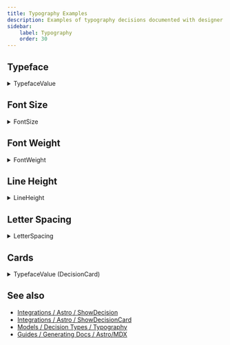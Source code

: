 ```yaml
---
title: Typography Examples
description: Examples of typography decisions documented with designer components.
sidebar:
    label: Typography
    order: 30
---
```



## Typeface

<details>
<summary>TypefaceValue</summary>
```mdx
<ShowDecision d="Text Typeface" />
````

</details>

<ShowDecision d="Headings Typeface" />
<ShowDecision d="Text Typeface" />

## Font Size

<details>
<summary>FontSize</summary>
```mdx
<ShowDecision d="Text Default Size" />
````

</details>

<ShowDecision d="Text Default Size" />

## Font Weight

<details>
<summary>FontWeight</summary>
```mdx
<ShowDecision d="Text Default Weight" />
<ShowDecision d="Headings Bold Weight" />
````

</details>

<LayoutGrid>
    <ShowDecision d="Text Default Weight" />
    <ShowDecision d="Headings Bold Weight" />
</LayoutGrid>

## Line Height

<details>
<summary>LineHeight</summary>
```mdx
<ShowDecision d="Text Default Height" />
<ShowDecision d="Text Compact Height" />
````

</details>

<LayoutGrid>
    <ShowDecision d="Text Default Height" />
    <ShowDecision d="Text Compact Height" />
</LayoutGrid>

## Letter Spacing

<details>
<summary>LetterSpacing</summary>
```mdx
<ShowDecision d="Text Loose Letter Spacing" />
<ShowDecision d="Heading Tight Letter Spacing" />
````

</details>

<LayoutGrid>
    <ShowDecision d="Text Loose Letter Spacing" />
    <ShowDecision d="Heading Tight Letter Spacing" />
</LayoutGrid>

## Cards

<details>
<summary>TypefaceValue (DecisionCard)</summary>

```mdx
<ShowDecisionCard d="Text Typeface" />
```

</details>

<ShowDecisionCard d="Text Typeface" />

## See also

-   [Integrations / Astro / ShowDecision](/integrations/Astro/ShowDecision)
-   [Integrations / Astro / ShowDecisionCard](/integrations/Astro/ShowDecisionCard)
-   [Models / Decision Types / Typography](/models/decision-types#typography)
-   [Guides / Generating Docs / Astro/MDX](/guides/generating-documentation/using-astro-components-in-mdx/)
